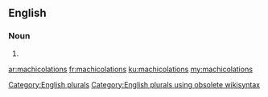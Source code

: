 ==English==

===Noun===
{{head|en}}

# {{plural of|machicolation}}

[[Category:English plurals]][[Category:English plurals using obsolete wikisyntax]]

[[ar:machicolations]]
[[fr:machicolations]]
[[ku:machicolations]]
[[my:machicolations]]